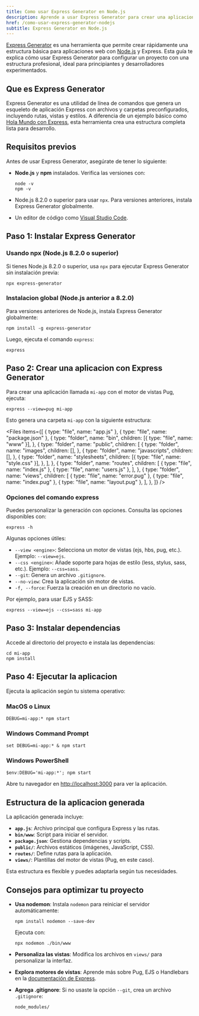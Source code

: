 ```yaml
---
title: Como usar Express Generator en Node.js
description: Aprende a usar Express Generator para crear una aplicacion web en Node.js rapidamente. Configura tu proyecto con esta guia practica
href: /como-usar-express-generator-nodejs
subtitle: Express Generator en Node.js
---
```


[Express Generator](https://expressjs.com/es/starter/generator.html) es una herramienta que permite crear rápidamente una estructura básica para aplicaciones web con [Node.js](https://nodejs.org/) y Express. Esta guía te explica cómo usar Express Generator para configurar un proyecto con una estructura profesional, ideal para principiantes y desarrolladores experimentados.

## Que es Express Generator

Express Generator es una utilidad de línea de comandos que genera un esqueleto de aplicación Express con archivos y carpetas preconfigurados, incluyendo rutas, vistas y estilos. A diferencia de un ejemplo básico como [Hola Mundo con Express](/ejemplo-hola-mundo-express-nodejs), esta herramienta crea una estructura completa lista para desarrollo.

## Requisitos previos

Antes de usar Express Generator, asegúrate de tener lo siguiente:

- **Node.js** y **npm** instalados. Verifica las versiones con:

  ```go:bash
  node -v
  npm -v
  ```

- Node.js 8.2.0 o superior para usar `npx`. Para versiones anteriores, instala Express Generator globalmente.
- Un editor de código como [Visual Studio Code](https://code.visualstudio.com/).

## Paso 1: Instalar Express Generator

### Usando npx (Node.js 8.2.0 o superior)

Si tienes Node.js 8.2.0 o superior, usa `npx` para ejecutar Express Generator sin instalación previa:

```go:bash
npx express-generator
```

### Instalacion global (Node.js anterior a 8.2.0)

Para versiones anteriores de Node.js, instala Express Generator globalmente:

```go:bash
npm install -g express-generator
```

Luego, ejecuta el comando `express`:

```go:bash
express
```

## Paso 2: Crear una aplicacion con Express Generator

Para crear una aplicación llamada `mi-app` con el motor de vistas Pug, ejecuta:

```go:bash
express --view=pug mi-app
```

Esto genera una carpeta `mi-app` con la siguiente estructura:

<Files
  items={[
    { type: "file", name: "app.js" },
    { type: "file", name: "package.json" },
    {
      type: "folder",
      name: "bin",
      children: [{ type: "file", name: "www" }],
    },
    {
      type: "folder",
      name: "public",
      children: [
        {
          type: "folder",
          name: "images",
          children: [],
        },
        {
          type: "folder",
          name: "javascripts",
          children: [],
        },
        {
          type: "folder",
          name: "stylesheets",
          children: [{ type: "file", name: "style.css" }],
        },
      ],
    },
    {
      type: "folder",
      name: "routes",
      children: [
        { type: "file", name: "index.js" },
        { type: "file", name: "users.js" },
      ],
    },
    {
      type: "folder",
      name: "views",
      children: [
        { type: "file", name: "error.pug" },
        { type: "file", name: "index.pug" },
        { type: "file", name: "layout.pug" },
      ],
    },
  ]}
/>

### Opciones del comando express

Puedes personalizar la generación con opciones. Consulta las opciones disponibles con:

```go:bash
express -h
```

Algunas opciones útiles:

- `--view <engine>`: Selecciona un motor de vistas (ejs, hbs, pug, etc.). Ejemplo: `--view=ejs`.
- `--css <engine>`: Añade soporte para hojas de estilo (less, stylus, sass, etc.). Ejemplo: `--css=sass`.
- `--git`: Genera un archivo `.gitignore`.
- `--no-view`: Crea la aplicación sin motor de vistas.
- `-f, --force`: Fuerza la creación en un directorio no vacío.

Por ejemplo, para usar EJS y SASS:

```go:bash
express --view=ejs --css=sass mi-app
```

## Paso 3: Instalar dependencias

Accede al directorio del proyecto e instala las dependencias:

```go:bash
cd mi-app
npm install
```

## Paso 4: Ejecutar la aplicacion

Ejecuta la aplicación según tu sistema operativo:

### MacOS o Linux

```go:bash
DEBUG=mi-app:* npm start
```

### Windows Command Prompt

```go:bash
set DEBUG=mi-app:* & npm start
```

### Windows PowerShell

```go:bash
$env:DEBUG='mi-app:*'; npm start
```

Abre tu navegador en [http://localhost:3000](http://localhost:3000) para ver la aplicación.

## Estructura de la aplicacion generada

La aplicación generada incluye:

- **`app.js`**: Archivo principal que configura Express y las rutas.
- **`bin/www`**: Script para iniciar el servidor.
- **`package.json`**: Gestiona dependencias y scripts.
- **`public/`**: Archivos estáticos (imágenes, JavaScript, CSS).
- **`routes/`**: Define rutas para la aplicación.
- **`views/`**: Plantillas del motor de vistas (Pug, en este caso).

Esta estructura es flexible y puedes adaptarla según tus necesidades.

## Consejos para optimizar tu proyecto

- **Usa nodemon**: Instala `nodemon` para reiniciar el servidor automáticamente:

  ```go:bash
  npm install nodemon --save-dev
  ```

  Ejecuta con:

  ```go:bash
  npx nodemon ./bin/www
  ```

- **Personaliza las vistas**: Modifica los archivos en `views/` para personalizar la interfaz.
- **Explora motores de vistas**: Aprende más sobre Pug, EJS o Handlebars en la [documentación de Express](https://expressjs.com/es/guide/using-template-engines.html).
- **Agrega .gitignore**: Si no usaste la opción `--git`, crea un archivo `.gitignore`:

  ```go:gitignore
  node_modules/
  ```
